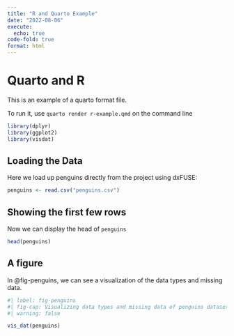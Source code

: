 ```yaml
---
title: "R and Quarto Example"
date: "2022-08-06"
execute: 
  echo: true
code-fold: true
format: html
---
```


# Quarto and R

This is an example of a quarto format file.

To run it, use `quarto render r-example.qmd` on the command line

```r
library(dplyr)
library(ggplot2)
library(visdat)
```

## Loading the Data

Here we load up penguins directly from the project using dxFUSE:

```r

penguins <- read.csv("penguins.csv")
```

## Showing the first few rows

Now we can display the head of `penguins`

```r
head(penguins)
```

## A figure

In @fig-penguins, we can see a visualization of the data types and missing data.

```r
#| label: fig-penguins
#| fig-cap: Visualizing data types and missing data of penguins dataset.
#| warning: false

vis_dat(penguins)
```